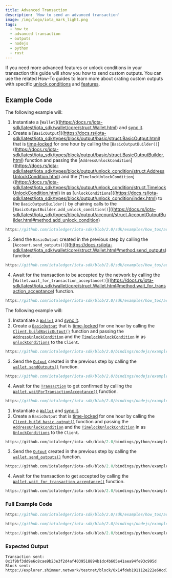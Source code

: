 ```yaml
---
title: Advanced Transaction
description: 'How to send an advanced transaction'
image: /img/logo/iota_mark_light.png
tags:
  - how to
  - advanced transaction
  - outputs
  - nodejs
  - python
  - rust
---
```



If you need more advanced features or unlock conditions in your transaction this guide will show you how to send custom outputs.
You can use the related How-To guides to learn more about crating custom outputs with specific [unlock conditions](../outputs/unlock-conditions.mdx)
and [features](../outputs/features.mdx).

<TipFaucet />

## Example Code

<Tabs groupId="language" queryString>
<TabItem value="rust" label="Rust">

The following example will:

1. Instantiate a [`Wallet`]((https://docs.rs/iota-sdk/latest/iota_sdk/wallet/core/struct.Wallet.html) and [sync it](../wallet/check-balance.mdx).
2. Create a [`BasicOutput`]((https://docs.rs/iota-sdk/latest/iota_sdk/types/block/output/basic/struct.BasicOutput.html)
   that is [time-locked](/learn/protocols/stardust/core-concepts/output-unlock-conditions#timelock) for one
   hour by calling the [`BasicOutputBuilder()`]((https://docs.rs/iota-sdk/latest/iota_sdk/types/block/output/basic/struct.BasicOutputBuilder.html)
   function and passing the [`AddressUnlockCondition`]((https://docs.rs/iota-sdk/latest/iota_sdk/types/block/output/unlock_condition/struct.AddressUnlockCondition.html) and
   the [`TimelockUnlockCondition`]((https://docs.rs/iota-sdk/latest/iota_sdk/types/block/output/unlock_condition/struct.TimelockUnlockCondition.html) in as
   [`unlockConditions`]((https://docs.rs/iota-sdk/latest/iota_sdk/types/block/output/unlock_condition/index.html)
   to the `BasicOutputBuilder()` by chaining calls to the
   [`BasicOutputBuilder.add_unlock_condition()`]((https://docs.rs/iota-sdk/latest/iota_sdk/types/block/output/account/struct.AccountOutputBuilder.html#method.add_unlock_condition)

<div className={'hide-code-block-extras'}>

```rust reference
https://github.com/iotaledger/iota-sdk/blob/2.0/sdk/examples/how_tos/advanced_transactions/advanced_transaction.rs#L49-L54
```

</div>

3. Send the `BasicOutput` created in the previous step by calling the
   [`Account.send_outputs()`]((https://docs.rs/iota-sdk/latest/iota_sdk/wallet/core/struct.Wallet.html#method.send_outputs) function.

<div className={'hide-code-block-extras'}>

```rust reference
https://github.com/iotaledger/iota-sdk/blob/2.0/sdk/examples/how_tos/advanced_transactions/advanced_transaction.rs#L56
```

</div>

4. Await for the transaction to be accepted by the network by calling the [`Wallet.wait_for_transaction_acceptance()`]((https://docs.rs/iota-sdk/latest/iota_sdk/wallet/core/struct.Wallet.html#method.wait_for_transaction_acceptance) function.

<div className={'hide-code-block-extras'}>

```rust reference
https://github.com/iotaledger/iota-sdk/blob/2.0/sdk/examples/how_tos/advanced_transactions/advanced_transaction.rs#L59-L61
```

</div>

</TabItem>
<TabItem value="typescript-node" label="Typescript (Node.js)">

The following example will:

1. Instantiate a [`Wallet`](../../references/nodejs/classes/Wallet.md) and [sync it](../wallet/check-balance.mdx).
2. Create a [`BasicOutput`](../../references/nodejs/classes/BasicOutput.md) that is
   [time-locked](/learn/protocols/stardust/core-concepts/output-unlock-conditions#timelock) for one
   hour by calling the [`Client.buildBasicOutput()`](../../references/nodejs/classes/Client.md#buildbasicoutput)
   function and passing the [`AddressUnlockCondition`](../../references/nodejs/classes/AddressUnlockCondition.md) and
   the [`TimelockUnlockCondition`](../../references/nodejs/classes/TimelockUnlockCondition.md) in as
   [`unlockConditions`](../../references/nodejs/classes/UnlockCondition.md) to the `Client`.

<div className={'hide-code-block-extras'}>

```typescript reference
https://github.com/iotaledger/iota-sdk/blob/2.0/bindings/nodejs/examples/how_tos/advanced_transactions/advanced_transaction.ts#L48-L57
```

</div>

3. Send the [`Output`](../../references/nodejs/classes/Output.md) created in the previous step by calling the
   [`wallet.sendOutputs()`](../../references/nodejs/classes/Wallet.md#sendoutputs) function.

<div className={'hide-code-block-extras'}>

```typescript reference
https://github.com/iotaledger/iota-sdk/blob/2.0/bindings/nodejs/examples/how_tos/advanced_transactions/advanced_transaction.ts#L59
```

</div>

4. Await for the [`Transaction`](../../references/nodejs/classes/Transaction.md) to get confirmed by calling the
   [`Wallet.waitForTransactionAcceptance()`](../../references/nodejs/classes/Wallet.md#waitfortransactionacceptance)
   function.

<div className={'hide-code-block-extras'}>

```typescript reference
https://github.com/iotaledger/iota-sdk/blob/2.0/bindings/nodejs/examples/how_tos/advanced_transactions/advanced_transaction.ts#L63
```

</div>

</TabItem>
<TabItem value="python" label="Python">

1. Instantiate a [`Wallet`](../../references/python/iota_sdk/wallet/wallet.md) and [sync it](../wallet/check-balance.mdx).
2. Create a `BasicOutput` that is
   [time-locked](/learn/protocols/stardust/core-concepts/output-unlock-conditions#timelock) for one
   hour by calling the [`Client.build_basic_output()`](../../references/python/iota_sdk/client/client.md#build_basic_output)
   function and passing the [`AddressUnlockCondition`](../../references/python/iota_sdk/types/unlock_condition.md#addressunlockcondition-objects) and
   the [`TimelockUnlockCondition`](../../references/python/iota_sdk/types/unlock_condition.md#timelockunlockcondition-objects) in as
   [`UnlockConditions`](../../references/python/iota_sdk/types/unlock_condition.md) to the `Client`.

<div className={'hide-code-block-extras'}>

```python reference
https://github.com/iotaledger/iota-sdk/blob/2.0/bindings/python/examples/how_tos/advanced_transactions/advanced_transaction.py#L33-L46
```

</div>

3. Send the [`Output`](../../references/python/iota_sdk/types/output.md) created in the previous step by calling the
   [`wallet.send_outputs()`](../../references/python/iota_sdk/wallet/wallet.md#send_outputs) function.

<div className={'hide-code-block-extras'}>

```python reference
https://github.com/iotaledger/iota-sdk/blob/2.0/bindings/python/examples/how_tos/advanced_transactions/advanced_transaction.py#L49
```

</div>

4. Await for the transaction to get accepted by calling the [`Wallet.wait_for_transaction_acceptance()`](../../references/python/iota_sdk/wallet/wallet.md#wait_for_transaction_acceptance)
   function.

<div className={'hide-code-block-extras'}>

```python reference
https://github.com/iotaledger/iota-sdk/blob/2.0/bindings/python/examples/how_tos/advanced_transactions/advanced_transaction.py#L51-L52
```

</div>

</TabItem>
</Tabs>

### Full Example Code

<Tabs groupId="language" queryString>
<TabItem value="rust" label="Rust">

```rust reference
https://github.com/iotaledger/iota-sdk/blob/2.0/sdk/examples/how_tos/advanced_transactions/advanced_transaction.rs
```

</TabItem>
<TabItem value="typescript-node" label="Typescript (Node.js)">

```typescript reference
https://github.com/iotaledger/iota-sdk/blob/2.0/bindings/nodejs/examples/how_tos/advanced_transactions/advanced_transaction.ts
```

</TabItem>
<TabItem value="python" label="Python">

```python reference
https://github.com/iotaledger/iota-sdk/blob/2.0/bindings/python/examples/how_tos/advanced_transactions/advanced_transaction.py
```

</TabItem>
</Tabs>

### Expected Output

```plaintext
Transaction sent: 0x1f9bf3dd9e6c8cae9b23e3f2d4af4039518894b1dc4b605e41aea94fe93c995d
Block sent: https://explorer.shimmer.network/testnet/block/0x14fdeb191112e222e60cd18eecf803797013587b1e7c2f38f5075ba87b3a69b3
```
